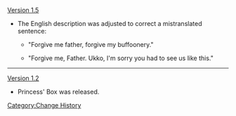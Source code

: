 [[Version 1.5]]
*The English description was adjusted to correct a mistranslated sentence:
**{{Color|Old:}} "Forgive me father, forgive my buffoonery."
**{{Color|New:}} "Forgive me, Father. Ukko, I'm sorry you had to see us like this."
----
[[Version 1.2]]
*Princess' Box was released.
<noinclude>[[Category:Change History]]</noinclude>